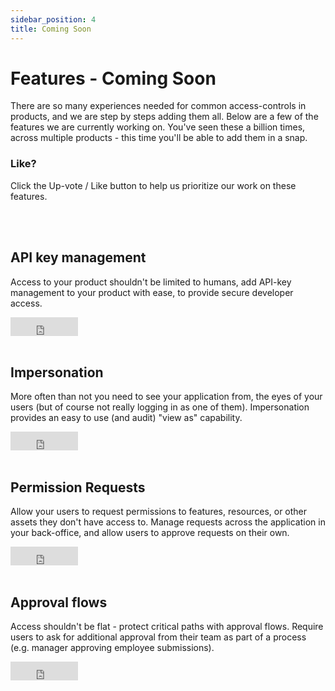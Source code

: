 ```yaml
---
sidebar_position: 4
title: Coming Soon
---
```


# Features - Coming Soon

There are so many experiences needed for common access-controls in products, and we are step by steps adding them all.
Below are a few of the features we are currently working on.
You've seen these a billion times, across multiple products - this time you'll be able to add them in a snap.

### Like?

Click the Up-vote / Like button to help us prioritize our work on these features.

<br />
<br />

## API key management

Access to your product shouldn't be limited to humans, add API-key management to your product with ease, to provide secure developer access.

<iframe
  src="https://www.facebook.com/plugins/like.php?href=https%3A%2F%2Fdocs.permit.io%2Ffeatures%2Fapi_key_management&width=108&layout=button_count&action=like&size=large&share=false&height=21&appId=310304597626926"
  width="108"
  height="30"
  style={{ border: "none", overflow: "hidden" }}
  scrolling="no"
  frameborder="0"
  allowfullscreen="true"
  allow="autoplay; clipboard-write; encrypted-media; picture-in-picture; web-share"
></iframe>
<br />
<br />

## Impersonation

More often than not you need to see your application from, the eyes of your users (but of course not really logging in as one of them).
Impersonation provides an easy to use (and audit) "view as" capability.

<iframe
  src="https://www.facebook.com/plugins/like.php?href=https%3A%2F%2Fdocs.permit.io%2Ffeatures%2Fimpersonation&width=108&layout=button_count&action=like&size=large&share=false&height=21&appId=310304597626926"
  width="108"
  height="30"
  style={{ border: "none", overflow: "hidden" }}
  scrolling="no"
  frameborder="0"
  allowfullscreen="true"
  allow="autoplay; clipboard-write; encrypted-media; picture-in-picture; web-share"
></iframe>
<br />
<br />

## Permission Requests

Allow your users to request permissions to features, resources, or other assets they don't have access to.
Manage requests across the application in your back-office, and allow users to approve requests on their own.

<iframe
  src="https://www.facebook.com/plugins/like.php?href=https%3A%2F%2Fdocs.permit.io%2Ffeatures%2Fpermission_requests&width=108&layout=button_count&action=like&size=large&share=false&height=21&appId=310304597626926"
  width="108"
  height="30"
  style={{ border: "none", overflow: "hidden" }}
  scrolling="no"
  frameborder="0"
  allowfullscreen="true"
  allow="autoplay; clipboard-write; encrypted-media; picture-in-picture; web-share"
></iframe>
<br />
<br />

## Approval flows

Access shouldn't be flat - protect critical paths with approval flows.
Require users to ask for additional approval from their team as part of a process (e.g. manager approving employee submissions).

<iframe
  src="https://www.facebook.com/plugins/like.php?href=https%3A%2F%2Fdocs.permit.io%2Ffeatures%2Fapproval_flows&width=108&layout=button_count&action=like&size=large&share=false&height=21&appId=310304597626926"
  width="108"
  height="30"
  style={{ border: "none", overflow: "hidden" }}
  scrolling="no"
  frameborder="0"
  allowfullscreen="true"
  allow="autoplay; clipboard-write; encrypted-media; picture-in-picture; web-share"
></iframe>
<br />
<br />
